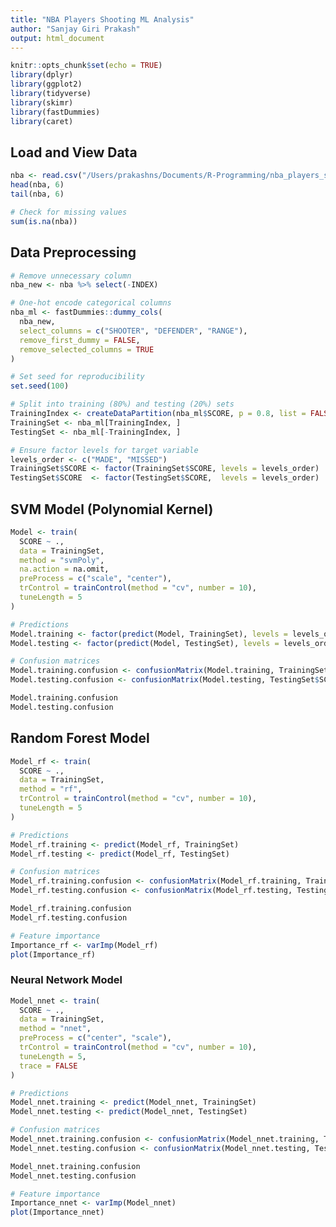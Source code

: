 ```yaml
---
title: "NBA Players Shooting ML Analysis"
author: "Sanjay Giri Prakash"
output: html_document
---
```


```r
knitr::opts_chunk$set(echo = TRUE)
library(dplyr)
library(ggplot2)
library(tidyverse)
library(skimr)
library(fastDummies)
library(caret)
```

## Load and View Data
```r
nba <- read.csv("/Users/prakashns/Documents/R-Programming/nba_players_shooting.csv")
head(nba, 6)
tail(nba, 6)

# Check for missing values
sum(is.na(nba))
```

## Data Preprocessing
```r
# Remove unnecessary column
nba_new <- nba %>% select(-INDEX)

# One-hot encode categorical columns
nba_ml <- fastDummies::dummy_cols(
  nba_new,
  select_columns = c("SHOOTER", "DEFENDER", "RANGE"),
  remove_first_dummy = FALSE,
  remove_selected_columns = TRUE
)

# Set seed for reproducibility
set.seed(100)

# Split into training (80%) and testing (20%) sets
TrainingIndex <- createDataPartition(nba_ml$SCORE, p = 0.8, list = FALSE)
TrainingSet <- nba_ml[TrainingIndex, ]
TestingSet <- nba_ml[-TrainingIndex, ]

# Ensure factor levels for target variable
levels_order <- c("MADE", "MISSED")
TrainingSet$SCORE <- factor(TrainingSet$SCORE, levels = levels_order)
TestingSet$SCORE  <- factor(TestingSet$SCORE,  levels = levels_order)
```

## SVM Model (Polynomial Kernel)
```r
Model <- train(
  SCORE ~ .,
  data = TrainingSet,
  method = "svmPoly",
  na.action = na.omit,
  preProcess = c("scale", "center"),
  trControl = trainControl(method = "cv", number = 10),
  tuneLength = 5
)

# Predictions
Model.training <- factor(predict(Model, TrainingSet), levels = levels_order)
Model.testing <- factor(predict(Model, TestingSet), levels = levels_order)

# Confusion matrices
Model.training.confusion <- confusionMatrix(Model.training, TrainingSet$SCORE)
Model.testing.confusion <- confusionMatrix(Model.testing, TestingSet$SCORE)

Model.training.confusion
Model.testing.confusion
```

## Random Forest Model
```r
Model_rf <- train(
  SCORE ~ ., 
  data = TrainingSet, 
  method = "rf",
  trControl = trainControl(method = "cv", number = 10),
  tuneLength = 5
)

# Predictions
Model_rf.training <- predict(Model_rf, TrainingSet)
Model_rf.testing <- predict(Model_rf, TestingSet)

# Confusion matrices
Model_rf.training.confusion <- confusionMatrix(Model_rf.training, TrainingSet$SCORE)
Model_rf.testing.confusion <- confusionMatrix(Model_rf.testing, TestingSet$SCORE)

Model_rf.training.confusion
Model_rf.testing.confusion

# Feature importance
Importance_rf <- varImp(Model_rf)
plot(Importance_rf)
```

### Neural Network Model
```r
Model_nnet <- train(
  SCORE ~ ., 
  data = TrainingSet,
  method = "nnet",
  preProcess = c("center", "scale"),
  trControl = trainControl(method = "cv", number = 10),
  tuneLength = 5,
  trace = FALSE
)

# Predictions
Model_nnet.training <- predict(Model_nnet, TrainingSet)
Model_nnet.testing <- predict(Model_nnet, TestingSet)

# Confusion matrices
Model_nnet.training.confusion <- confusionMatrix(Model_nnet.training, TrainingSet$SCORE)
Model_nnet.testing.confusion <- confusionMatrix(Model_nnet.testing, TestingSet$SCORE)

Model_nnet.training.confusion
Model_nnet.testing.confusion

# Feature importance
Importance_nnet <- varImp(Model_nnet)
plot(Importance_nnet)
```